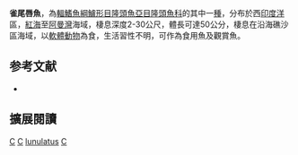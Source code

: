 {{Speciesbox
| name = 雀尾唇魚
| image = Broomtail wrasse cheilinus lunulatus.JPG
| image_width = 250px
| image_caption = 雄魚
| image2 = Labridae - Cheilinus lunulatus.jpg
| image2_width = 250px
| image2_caption = 雌魚
| status = LC
| status_system = IUCN3.1
| status_ref = <ref>Choat, J.H. 2010. ''[http://www.iucnredlist.org/details/187618/0 Cheilinus lunulatus]''. In: IUCN 2013. IUCN Red List of Threatened Species. Version 2013.1. <[http://www.iucnredlist.org www.iucnredlist.org]  {{webarchive|url=https://web.archive.org/web/20140627000000/http://www.iucnredlist.org/ |date=June 27, 2014 }}>. Downloaded on 02 November 2013.</ref>
| genus = Cheilinus
| species = lunulatus
| authority = [[Forsskål|Forsskål]], 1775
| synonyms = *''Labrus lunulatus''<br /><small>Forsskål, 1775</small>
}}

'''雀尾唇魚'''，為[[輻鰭魚綱|輻鰭魚綱]][[鱸形目|鱸形目]][[隆頭魚亞目|隆頭魚亞目]][[隆頭魚科|隆頭魚科]]的其中一[[種|種]]，分布於西[[印度洋|印度洋]]區，[[紅海|紅海]]至[[阿曼灣|阿曼灣]]海域，棲息深度2-30公尺，體長可達50公分，棲息在沿海礁沙區海域，以[[軟體動物|軟體動物]]為食，生活習性不明，可作為食用魚及觀賞魚。

== 参考文献 ==
*{{FishBase_species|genus=Cheilinus|species=lunulatus|year=2013|month=7}}
{{reflist}}

== 擴展閱讀 ==
{{refbegin}}
{{wikispecies-inline|Cheilinus lunulatus|雀尾唇魚}}
{{refend}}
{{Taxonbar|from=Q829792}}

[[Category:食用魚|C]]
[[Category:觀賞魚|C]]
[[Category:唇魚屬|lunulatus]]
[[Category:1775年描述的魚類|C]]

{{鱸形目小作品}}